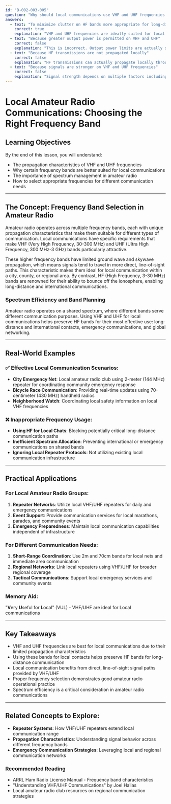 ```yaml
---
id: "B-002-003-005"
question: "Why should local communications use VHF and UHF frequencies instead of HF frequencies?"
answers:
  - text: "To minimize clutter on HF bands more appropriate for long-distance communication"
    correct: true
    explanation: "VHF and UHF frequencies are ideally suited for local communications due to their limited propagation characteristics. By using these higher frequencies for local contacts, amateur radio operators prevent unnecessary congestion on HF bands, which are more valuable for long-distance and international communications. This practice follows the principle of using the most appropriate frequency band for the specific communication need, ensuring efficient spectrum usage and respecting the shared nature of amateur radio resources."
  - text: "Because greater output power is permitted on VHF and UHF"
    correct: false
    explanation: "This is incorrect. Output power limits are actually similar across different amateur radio bands, with specific power restrictions defined by ISED regulations. The choice of VHF/UHF for local communications is based on propagation characteristics, not permitted power levels."
  - text: "Because HF transmissions are not propagated locally"
    correct: false
    explanation: "HF transmissions can actually propagate locally through ground wave and near-vertical incidence skywave (NVIS) techniques. The recommendation to use VHF/UHF for local communications is about spectrum efficiency and signal characteristics, not an inability of HF to communicate locally."
  - text: "Because signals are stronger on VHF and UHF frequencies"
    correct: false
    explanation: "Signal strength depends on multiple factors including transmitter power, antenna design, and local terrain. VHF and UHF signals typically have shorter range and are more easily attenuated by obstacles compared to HF signals, so signal strength is not the primary reason for local communications."
---
```


# Local Amateur Radio Communications: Choosing the Right Frequency Band

## Learning Objectives
By the end of this lesson, you will understand:
- The propagation characteristics of VHF and UHF frequencies
- Why certain frequency bands are better suited for local communications
- The importance of spectrum management in amateur radio
- How to select appropriate frequencies for different communication needs

---

## The Concept: Frequency Band Selection in Amateur Radio

Amateur radio operates across multiple frequency bands, each with unique propagation characteristics that make them suitable for different types of communication. Local communications have specific requirements that make VHF (Very High Frequency, 30-300 MHz) and UHF (Ultra High Frequency, 300 MHz-3 GHz) bands particularly attractive.

These higher frequency bands have limited ground wave and skywave propagation, which means signals tend to travel in more direct, line-of-sight paths. This characteristic makes them ideal for local communication within a city, county, or regional area. By contrast, HF (High Frequency, 3-30 MHz) bands are renowned for their ability to bounce off the ionosphere, enabling long-distance and international communications.

### Spectrum Efficiency and Band Planning

Amateur radio operates on a shared spectrum, where different bands serve different communication purposes. Using VHF and UHF for local communications helps preserve HF bands for their most effective use: long-distance and international contacts, emergency communications, and global networking.

---

## Real-World Examples

### ✅ Effective Local Communication Scenarios:
- **City Emergency Net**: Local amateur radio club using 2-meter (144 MHz) repeater for coordinating community emergency response
- **Bicycle Race Communication**: Providing real-time updates using 70-centimeter (430 MHz) handheld radios
- **Neighborhood Watch**: Coordinating local safety information on local VHF frequencies

### ❌ Inappropriate Frequency Usage:
- **Using HF for Local Chats**: Blocking potentially critical long-distance communication paths
- **Inefficient Spectrum Allocation**: Preventing international or emergency communications on shared bands
- **Ignoring Local Repeater Protocols**: Not utilizing existing local communication infrastructure

---

## Practical Applications

### For Local Amateur Radio Groups:
1. **Repeater Networks**: Utilize local VHF/UHF repeaters for daily and emergency communications
2. **Event Support**: Provide communication services for local marathons, parades, and community events
3. **Emergency Preparedness**: Maintain local communication capabilities independent of infrastructure

### For Different Communication Needs:
1. **Short-Range Coordination**: Use 2m and 70cm bands for local nets and immediate area communication
2. **Regional Networks**: Link local repeaters using VHF/UHF for broader regional coverage
3. **Tactical Communications**: Support local emergency services and community events

### Memory Aid:
"**V**ery **U**seful for **L**ocal" (VUL) - VHF/UHF are ideal for Local communications

---

## Key Takeaways

- VHF and UHF frequencies are best for local communications due to their limited propagation characteristics
- Using these bands for local contacts helps preserve HF bands for long-distance communication
- Local communication benefits from direct, line-of-sight signal paths provided by VHF/UHF
- Proper frequency selection demonstrates good amateur radio operational practice
- Spectrum efficiency is a critical consideration in amateur radio communications

---

## Related Concepts to Explore:
- **Repeater Systems**: How VHF/UHF repeaters extend local communication range
- **Propagation Characteristics**: Understanding signal behavior across different frequency bands
- **Emergency Communication Strategies**: Leveraging local and regional communication networks

### Recommended Reading
- ARRL Ham Radio License Manual - Frequency band characteristics
- "Understanding VHF/UHF Communications" by Joel Hallas
- Local amateur radio club resources on regional communication strategies
